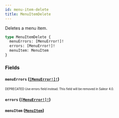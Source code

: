 ```yaml
---
id: menu-item-delete
title: MenuItemDelete
---
```


Deletes a menu item.

```graphql
type MenuItemDelete {
  menuErrors: [MenuError!]!
  errors: [MenuError!]!
  menuItem: MenuItem
}
```

### Fields

#### `menuErrors` ([`[MenuError!]!`](/developer/api-reference/objects/menu-error.mdx))

<sub><sup><span className="deprecatedTag">DEPRECATED</span> Use errors field instead. This field will be removed in Saleor 4.0.</sup></sub>

#### `errors` ([`[MenuError!]!`](/developer/api-reference/objects/menu-error.mdx))

#### `menuItem` ([`MenuItem`](/developer/api-reference/objects/menu-item.mdx))
